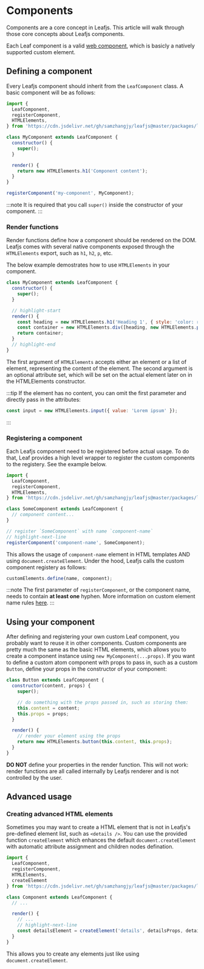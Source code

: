 # Components

Components are a core concept in Leafjs. This article will walk through those core concepts about Leafjs components.

Each Leaf component is a valid [web component](https://developer.mozilla.org/en-US/docs/Web/Web_Components), which is basicly a natively supported custom element.

## Defining a component

Every Leafjs component should inherit from the `LeafComponent` class. A basic component will be as follows:

```js
import {
  LeafComponent,
  registerComponent,
  HTMLElements,
} from 'https://cdn.jsdelivr.net/gh/samzhangjy/leafjs@master/packages/leaf/dist/leaf.min.js';

class MyComponent extends LeafComponent {
  constructor() {
    super();
  }

  render() {
    return new HTMLElements.h1('Component content');
  }
}

registerComponent('my-component', MyComponent);
```

:::note
It is required that you call `super()` inside the constructor of your component.
:::

### Render functions

Render functions define how a component should be rendered on the DOM. Leafjs comes with several native components exposed through the `HTMLElements` export, such as `h1`, `h2`, `p`, etc.

The below example demostrates how to use `HTMLElements` in your component.

```js
class MyComponent extends LeafComponent {
  constructor() {
    super();
  }

  // highlight-start
  render() {
    const heading = new HTMLElements.h1('Heading 1', { style: 'color: red' });
    const container = new HTMLElements.div([heading, new HTMLElements.p('Some content...')]);
    return container;
  }
  // highlight-end
}
```

The first argument of `HTMLElements` accepts either an element or a list of element, representing the content of the element. The second argument is an optional attribute set, which will be set on the actual element later on in the HTMLElements constructor.

:::tip
If the element has no content, you can omit the first parameter and directly pass in the attributes:

```js
const input = new HTMLElements.input({ value: 'Lorem ipsum' });
```
:::

### Registering a component

Each Leafjs component need to be registered before actual usage. To do that, Leaf provides a high level wrapper to register the custom components to the registery. See the example below.

```js
import {
  LeafComponent,
  registerComponent,
  HTMLElements,
} from 'https://cdn.jsdelivr.net/gh/samzhangjy/leafjs@master/packages/leaf/dist/leaf.min.js';

class SomeComponent extends LeafComponent {
  // component content...
}

// register `SomeComponent` with name `component-name`
// highlight-next-line
registerComponent('component-name', SomeComponent);
```

This allows the usage of `component-name` element in HTML templates AND using `document.createElement`. Under the hood, Leafjs calls the custom component registery as follows:

```js
customElements.define(name, component);
```

:::note
The first parameter of `registerComponent`, or the component name, needs to contain **at least one** hyphen. More information on custom element name rules [here](https://html.spec.whatwg.org/multipage/custom-elements.html#valid-custom-element-name).
:::

## Using your component

After defining and registering your own custom Leaf component, you probably want to reuse it in other components. Custom components are pretty much the same as the basic HTML elements, which allows you to create a component instance using `new MyComponent(...props)`. If you want to define a custom atom component with props to pass in, such as a custom `Button`, define your props in the constructor of your component:

```js
class Button extends LeafComponent {
  constructor(content, props) {
    super();

    // do something with the props passed in, such as storing them:
    this.content = content;
    this.props = props;
  }

  render() {
    // render your element using the props
    return new HTMLElements.button(this.content, this.props);
  }
}
```

**DO NOT** define your properties in the render function. This will not work: render functions are all called internally by Leafjs renderer and is not controlled by the user.

## Advanced usage

### Creating advanced HTML elements

Sometimes you may want to create a HTML element that is not in Leafjs's pre-defined element list, such as `<details />`. You can use the provided function `createElement` which enhances the default `document.createElement` with automatic attribute assignment and children nodes defination.

```js
import {
  LeafComponent,
  registerComponent,
  HTMLElements,
  createElement
} from 'https://cdn.jsdelivr.net/gh/samzhangjy/leafjs@master/packages/leaf/dist/leaf.min.js';

class Component extends LeafComponent {
  // ...

  render() {
    // ...
    // highlight-next-line
    const detailsElement = createElement('details', detailsProps, detailsContent);
  }
}
```

This allows you to create any elements just like using `document.createElement`.
